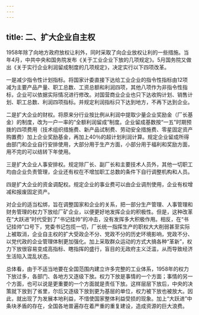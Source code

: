 ```yaml
---
---
---
```

title: 二、扩大企业自主权
---




1958年除了向地方政府放权让利外，同时采取了向企业放权让利的一些措施。当年4月，中共中央和国务院发布《关于工业企业下放的几项规定》。5月国务院又做出《关于实行企业利润留成制度的几项规定》，决定实行以下四项改革。

一是减少指令性计划指标。将国家计委直接下达给工业企业的指令性指标由12项减为主要产品产量、职工总数、工资总额和利润四项，其他八项作为非指令性指标，企业可以依据实际情况进行修改。对国营商业企业也只下达收购计划、销售计划、职工总数、利润四项指标。并规定利润指标只下达到地方，不再下达到企业。

二是扩大企业的财权。将原来分行业按比例从利润中提取少量企业奖励金（厂长基金）的制度，改为一户一率的“全额利润留成”制度。企业留成基数按“一五”时期预拨的四项费用（技术组织措施费、新产品试制费、劳动安全措施费、零星固定资产购置费）加上企业奖励基金，再加上40％的超计划利润计算。规定企业留成所得由部门和企业自行安排使用，大部分用于生产方面，小部分用于福利和奖励方面，用不完的可以结转下年使用。

三是扩大企业人事安排权。规定除厂长、副厂长和主要技术人员外，其他一切职工均由企业负责管理，企业还有权在不增加职工总数的条件下自行调整机构和人员。

四是扩大企业的资金调配权。规定企业的事业费可以由企业调剂使用，企业有权增减和报废固定资产。

对企业的适当松绑，旨在调整国家和企业的关系，把一部分生产管理、人事管理和财务管理的权力下放给厂矿企业，以便更好地发挥企业的积极性。但是，这种改革在“大跃进”时代受到了“书记挂帅”的冲击，没有发挥多大积极作用。相反，在“书记挂帅”口号下，党委书记包揽一切，厂长统一指挥生产的职权大大削弱甚至实际上被取消，企业自主权的扩大受政企不分、党政不分的历史环境影响，党政不分、以党代政的企业管理体制更加强化。加上采取群众运动的方式大搞各种“革新”，权力下放很容易变成高指标、瞎指挥的盛行，盲目的无政府主义泛滥，从而导致经济生活陷入混乱状态。

总体看，由于不适当地要在全国范围内建立许多完整的工业体系，1958年的权力下放过多，各部门、各地方又逐级下放。权力下放是事情的一个方面；事情的另一个方面，也可以说是更重要的一个方面就是责任下放。这样层层下放后，中央的决策就下放到了省里，尔后又逐级下放到更为基层的单位，权力被下放也被放大。因此，就出现了为发展本地利益，不惜使国家整体利益受损的现象。加上“大跃进”中条块矛盾的存在，全国各地普遍存在着严重的重复建设，造成资源的巨大浪费。